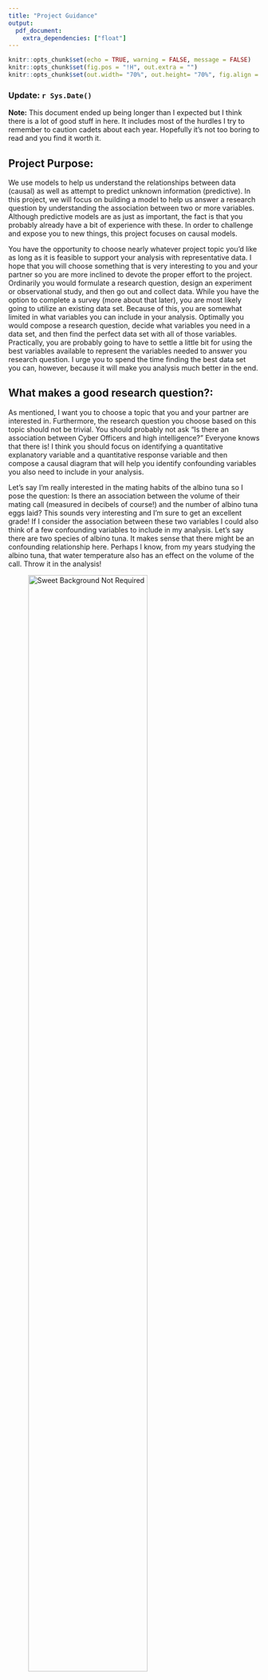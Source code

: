 ```yaml
---
title: "Project Guidance"
output: 
  pdf_document:
    extra_dependencies: ["float"]
---
```


```r
knitr::opts_chunk$set(echo = TRUE, warning = FALSE, message = FALSE)
knitr::opts_chunk$set(fig.pos = "!H", out.extra = "")
knitr::opts_chunk$set(out.width= "70%", out.height= "70%", fig.align = "center") 

```

### Update: `r Sys.Date()`

**Note:** This document ended up being longer than I expected but I think there is a lot of good stuff in here. It includes most of the hurdles I try to remember to caution cadets about each year. Hopefully it's not too boring to read and you find it worth it.

## Project Purpose:

We use models to help us understand the relationships between data (causal) as well as attempt to predict unknown information (predictive). In this project, we will focus on building a model to help us answer a research question by understanding the association between two or more variables. Although predictive models are as just as important, the fact is that you probably already have a bit of experience with these. In order to challenge and expose you to new things, this project focuses on causal models. 

You have the opportunity to choose nearly whatever project topic you'd like as long as it is feasible to support your analysis with representative data. I hope that you will choose something that is very interesting to you and your partner so you are more inclined to devote the proper effort to the project. Ordinarily you would formulate a research question, design an experiment or observational study, and then go out and collect data. While you have the option to complete a survey (more about that later), you are most likely going to utilize an existing data set. Because of this, you are somewhat limited in what variables you can include in your analysis. Optimally you would compose a research question, decide what variables you need in a data set, and then find the perfect data set with all of those variables. Practically, you are probably going to have to settle a little bit for using the best variables available to represent the variables needed to answer you research question. I urge you to spend the time finding the best data set you can, however, because it will make you analysis much better in the end.

## What makes a good research question?:
As mentioned, I want you to choose a topic that you and your partner are interested in. Furthermore, the research question you choose based on this topic should not be trivial. You should probably not ask "Is there an association between Cyber Officers and high intelligence?" Everyone knows that there is! I think you should focus on identifying a quantitative explanatory variable and a quantitative response variable and then compose a causal diagram that will help you identify confounding variables you also need to include in your analysis. 

Let's say I'm really interested in the mating habits of the albino tuna so I pose the question: Is there an association between the volume of their mating call (measured in decibels of course!) and the number of albino tuna eggs laid? This sounds very interesting and I'm sure to get an excellent grade! If I consider the association between these two variables I could also think of a few confounding variables to include in my analysis. Let's say there are two species of albino tuna. It makes sense that there might be an confounding relationship here. Perhaps I know, from my years studying the albino tuna, that water temperature also has an effect on the volume of the call. Throw it in the analysis!

![Sweet Background Not Required](Images/masterpiece.PNG){width=75%}

\newpage

## What makes a good data set?:
Now that I've decided on my research question and identified confounding variables, I need to find a data set. Fortunately, I'm a member of the ATCOA (Albino Tuna Club of America) so I know that there are several data sets out there with which I can conduct my analysis. You might not be so fortunate and your search can really go one of three ways:

1. You find what you need: fantastic!
2. You find something that will work: you might have to slightly change a variable or use a variable in the data set as a proxy for another variable. Let's say I'll have to use number of hatchlings instead of number of eggs laid. That will probably work... even if it's sub optimum.
3. You can't find anything that will work: you probably should look at finding a new question.

Be wary of and understand what the observational unit is in your data set. This is especially true when trying to "combine" data sets. If the observational unit for one data set is "state" and the other is "year", you may have trouble combining these data sets. Failure to understand the observation unit **will** cause you trouble when trying to conduct and explain your analysis.

You need to find a data set that has at least ten observations for each explanatory variable you have. If you have an categorical explanatory variable, you should have ten observations for each category in that variable.

**A brief note about categorical variables:**

You may recall that I've discussed how using a lot of categorical variables can cause your linear regression model to explode in length. Really this happens if you choose a categorical variable with a lot of categories. Choose the variables you need for your analysis... but do it knowing how it's going to affect your analysis. Perhaps there are small changes you can make to your choice of variable to reduce the number of categories: instead of state could you use region? You just went from 50 categories to maybe 5 or 6. 

Whenever you use some metric to reduce the number of categories, I encourage you to use some accepted metric for this. There is probably some list of the number of states that are included in each region. I find it much better to appeal to an external authority for these things. The same thing is true if you need to change a quantitative variable to a categorical, although you probably should not need to do that for this project.

## Why are you so down on surveys?:
I'm not "down" on surveys I just have a healthy aversion to cadets using them for this project based on past experience. This semester will be my fourth semester teaching an intro stats course and I have heard about, seen, and toiled on over 75 of these projects. Of the projects that included a survey, I've probably had one or two that was really well done and a lot of the fault was not with the cadets doing the project. There are two main issues you run into with survey projects:

1. Poor questions: If you aren't very careful in designing your questions, you may not actually be asking what you want to ask. Furthermore, if you don't constrain your survey answers, you're going to end up with messy answers that you have to spend time fixing. Switch to all multiple-choice questions you say? How are you going to collect the necessary quantitative data? Not impossible, just hard. Not to mention that the longer it takes your survey, the less likely people are to respond. This brings me to:
2. Representation: Who is going to answer you survey? You're probably going to send it out to your company, your friends, and maybe your team. Can you say this is a representative sample of your population? Of the people you send it to... how many are going to answer? 5? 10? Is that subset of your intended representative sample truly representative of the population or just representative of people who think like you? What happens when you don't get enough data points? Not impossible, just hard.

This is why I caution cadets about doing a survey for their project. You certainly overcome these hurdles but you have to be deliberate. The benefit of doing a survey is that you can explore some topics that are really relevant to you and your classmates.

## In-Progress Review (IPR) 1:
For this IPR, I'm interested in hearing about a few things:

1. Your research question: Hopefully that's pretty self-explanatory.
2. Background/Literature Review: I want you to find at least two **scholarly** articles concerning your topic. You will need to write a literature for your project paper but I just need bullet points for the IPR. Tell me what is already out there in the research about this topic (or closely related to it).
3. Your data set: Where did you get it from? How was it collected? Observational unit? Any "modifications" you're going to have to make to use it?
4. Data exploration: Show me some interesting things you found when exploring your data. You should be at the bi-variate analysis point here (maybe adding a color to show category). Plot your explanatory variables vs. the response and **analyze**. Pull out of a few interesting facts from the sample that may help inform further analysis. **No models at this point.**

You are going to use a Markdown Presentation for this briefing. Embrace a new thing! I don't need fancy but I do want professional. It's ok to have a little fun, but it should be clear you practiced.

Expect to give these to the class as a whole and your briefing should take between 5 to 7 minutes. If you'd like to pre-record, I'm ok with that just be ready to show the video in the class period set aside for IPR 1. This is a group event.

## In-Progress Review (IPR) 2:
This IPR should represent our last touch-point before you finalize your project. It should include a few things:

1. You research question: Just to remind your audience.
2. Your data set: Same idea, just a reminder.
3. Your linear model: You're project will include **one** linear model that contains all of the explanatory variables you have decided need to be in the model. The terms in your model are there because they are part of your research question, represent confounding variables, or are significant interaction terms. 
4. Your assessment of the validity conditions: This is important if you are going to make statistical inference from your sample data set.
5. Anything else you feel is important!

You aren't required to use Markdown for this presentation but feel free to if you'd like.

Expect to give these to the class as a whole and your briefing should take between 5 to 7 minutes. If you'd like to pre-record, I'm ok with that just be ready to show the video in the class period set aside for IPR 2. This is a group event.

## Project Presentation:
Your project presentation is one of two culminating events for your course project. You need to put together a professional presentation that demonstrates your mastery of your project material. While I leave the exact structure of the presentation up to you, you should take guidance from the content of IPRs 1 and 2 as to the minimum that should be included. 

You will have about 8 minutes for this presentation. Remember that background information is important but the main star of the project is the interpretation of your linear model. I want to know how/if your model helps you answer your research question. What went wrong? What went right?

You are free to use whatever presentation mechanism you'd like. While you can't pre-record this presentation, it needs to be apparent that you have rehearsed. This is a group event.

## Project Report:
The project report is the second of the two culminating events for your course project. It should include the same information that is in your presentation but you have a little more room for exposition here. Here are a couple points of guidance for your report:

1. It should be between 2 to 3 pages in length not including cover sheet, works cited, and the appendix.
2. As you limited in space, you will have to make wise decisions about the plots, figures, and tables (PFT) you include. These things should directly support a statement you are making in the paper if they are deemed worthy enough to take valuable space in the body of the report. If your PFT don't quite rise to that level of importance but you still want to reference them, include them in the appendix and reference them in the body. Your appendix is not the PFT dumpster.
3. I can't really think of a reason I should see any *R* code in your report.
4. In general you shouldn't be using bullet points. Your paper is about exposition not abbreviation. I realize it is ironic to say "no bullet points" in a bullet point.
5. I don't need you to include your whole data set in the report. Yes, I've seen it before.

I'm a big fan of students choosing how they will tell the story of their project's statistical journey. I don't like providing templates or structures because I want you to understand the process enough to effectively lay out your argument. However, I realize that this is likely the first class in statistics you have taken so I will give you an idea of how I would structure my report.

1. Background and Research Question: Introduce your project and provide the research question.
2. Literature Review: Describe scholarly work already done in this field. How did this research inform your analysis?
3. Data and Data Exploration: Introduce and summarize the data set you are using. Point out valuable insights gained from initial data exploration.
4. Methodology: The point of the project is to answer you research question. We have learned many statistical methods to answer research questions but you need to pick the best. Hint: The statistical method you should probably pick is multiple linear regression but why is this the correct one? What is it better than other methods?
5. Results: Present your model and interpret the terms. Discuss statistical inference of terms. Discuss validity conditions.
6. Discussion: Here is where you provide the "so what?" Discuss insights about your research question. Can you generalize your model? Why? Why not?
7. Conclusion and Future Work: Finalize the paper and discuss extensions of your research.

Please don't feel restricted by this. I've seen very successful projects that strayed from this format because the authors knew/cared enough to tell their project's story a little different and a little better. 

## Closing Thoughts:
I sincerely hope this project doesn't turn into "one more project" for you. I know that is quite aspirational and I can understand that you are inundated with other priorities. I hope that you choose a topic that will make the experience a pleasant one for you. You really never know what you might find once you start looking. 